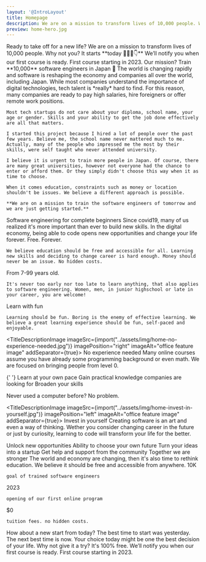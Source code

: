 ```yaml
---
layout: '@IntroLayout'
title: Homepage
description: We are on a mission to transform lives of 10,000 people. Why not you? It starts today 👩🏻‍🚀
preview: home-hero.jpg
---
```



<Hero>
  <NoTag slot='title'>Ready to take off for a new life?</NoTag>
  <NoTag slot='description'>We are on a mission to transform lives of 10,000 people. Why not you? It starts **today 👩🏻‍🚀👇**</NoTag>
  <Newsletter label='Email address' placeholder='Enter your email' buttonText='Notify me' inputId='email-newsletter-hero' client:only='vue'>
    <NoTag slot='description'>We’ll notify you when our first course is ready. First course starting in 2023.</NoTag>
  </Newsletter>
</Hero>

<TitleDescription link="mission/" linkText="Why are we doing this?">
  <NoTag slot="title">Our mission? Train **10,000** software engineers in Japan 🗾</NoTag>
  <NoTag slot="description">
    The world is changing rapidly and software is reshaping the economy and companies all over the world, including Japan. While most companies understand the importance of digital technologies, tech talent is *really* hard to find. For this reason, many companies are ready to pay high salaries, hire foreigners or offer remote work positions.

    Most tech startups do not care about your diploma, school name, your age or gender. Skills and your ability to get the job done effectively are all that matters.

    I started this project because I hired a lot of people over the past few years. Believe me, the school name never mattered much to me. Actually, many of the people who impressed me the most by their skills, were self taught who never attended university.

    I believe it is urgent to train more people in Japan. Of course, there are many great universities, however not everyone had the chance to enter or afford them. Or they simply didn't choose this way when it as time to choose.

    When it comes education, constraints such as money or location shouldn't be issues. We believe a different approach is possible.

    **We are on a mission to train the software engineers of tomorrow and we are just getting started.**

  </NoTag>
</TitleDescription>

<TitleDescriptionWithCards>
  <NoTag slot="title">Software engineering for complete beginners</NoTag>
  <NoTag slot="description">
    Since covid19, many of us realized it's more important than ever to build new skills. In the digital economy, being able to code opens new opportunities and change your life forever.
  </NoTag>

  <CardSmall link="why-free/" linkText="How can this be free?" icon="FingerPrintIcon">
    <NoTag slot="title">Free. Forever.</NoTag>

    We believe education should be free and accessible for all. Learning new skills and deciding to change career is hard enough. Money should never be an issue. No hidden costs.

  </CardSmall>

  <CardSmall link="who-for/" linkText="Is this really for me?" icon="ClipboardDocumentListIcon">
    <NoTag slot="title">From 7-99 years old.</NoTag>

    It's never too early nor too late to learn anything, that also applies to software engineering. Women, men, in junior highschool or late in your career, you are welcome!

  </CardSmall>

  <CardSmall link="courses/" linkText="How is this different?" icon="CheckBadgeIcon">
    <NoTag slot="title">Learn with fun</NoTag>

    Learning should be fun. Boring is the enemy of effective learning. We believe a great learning experience should be fun, self-paced and enjoyable.

  </CardSmall>
</TitleDescriptionWithCards>

<TitleDescriptionImage imageSrc={import("../assets/img/home-no-experience-needed.jpg")} imagePosition="right" imageAlt="office feature image" addSeparator={true}>
  <NoTag slot="title">No experience needed</NoTag>
  <NoTag slot="description">
    Many online courses assume you have already some programming background or even math. We are focused on bringing people from level 0.
  </NoTag>

{' '}
<CheckList>
  <CheckListItem>
    <NoTag slot='title'>Learn at your own pace</NoTag>
  </CheckListItem>
  <CheckListItem>
    <NoTag slot='title'>Gain practical knowledge companies are looking for</NoTag>
  </CheckListItem>
  <CheckListItem>
    <NoTag slot='title'>Broaden your skills</NoTag>
  </CheckListItem>
</CheckList>

  <div class="prose-lg">
    Never used a computer before? No problem.
  </div>
</TitleDescriptionImage>

<TitleDescriptionImage imageSrc={import("../assets/img/home-invest-in-yourself.jpg")} imagePosition="left" imageAlt="office feature image" addSeparator={true}>
  <NoTag slot="title">Invest in yourself</NoTag>
  <NoTag slot="description">
    Creating software is an art and even a way of thinking. Wether you consider changing career in the future or just by curiosity, learning to code will transform your life for the better.
  </NoTag>

  <CheckList>
    <CheckListItem>
      <NoTag slot="title">Unlock new opportunities</NoTag>
    </CheckListItem>
    <CheckListItem>
      <NoTag slot="title">Ability to choose your own future</NoTag>
    </CheckListItem>
    <CheckListItem>
      <NoTag slot="title">Turn your ideas into a startup</NoTag>
    </CheckListItem>
    <CheckListItem>
      <NoTag slot="title">Get help and support from the community</NoTag>
    </CheckListItem>
  </CheckList>
</TitleDescriptionImage>

<TitleDescriptionWithCards classes="sm:px-8 lg:px-32 xl:px-64">
  <NoTag slot="title">Together we are stronger</NoTag>
  <NoTag slot="description">
    The world and economy are changing, then it's also time to rethink education. We believe it should be free and accessible from anywhere.
  </NoTag>

  <CardSmall isLargeText={true}>
    <NoTag slot="title">10K</NoTag>

    goal of trained software engineers

  </CardSmall>

  <CardSmall isLargeText={true}>
    <NoTag slot="title">2023</NoTag>

    opening of our first online program

  </CardSmall>

  <CardSmall isLargeText={true}>
    <NoTag slot="title">$0</NoTag>

    tuition fees. no hidden costs.

  </CardSmall>
</TitleDescriptionWithCards>

<TitleDescription classes="sm:px-8 lg:px-32 xl:px-64" isCentered={true}>
  <NoTag slot="title">How about a new start from today?</NoTag>
  <NoTag slot="description">
    The best time to start was yesterday. The next best time is now. Your choice today might be one the best decision of your life. Why not give it a try? It's 100% free.
  </NoTag>

  <Newsletter label="Email address" placeholder="Enter your email" buttonText="Notify me" inputId="email-newsletter-home-footer" client:only="vue" classes="mx-auto max-w-screen-sm mt-6">
    <NoTag slot="description">We’ll notify you when our first course is ready. First course starting in 2023.</NoTag>
  </Newsletter>
</TitleDescription>
